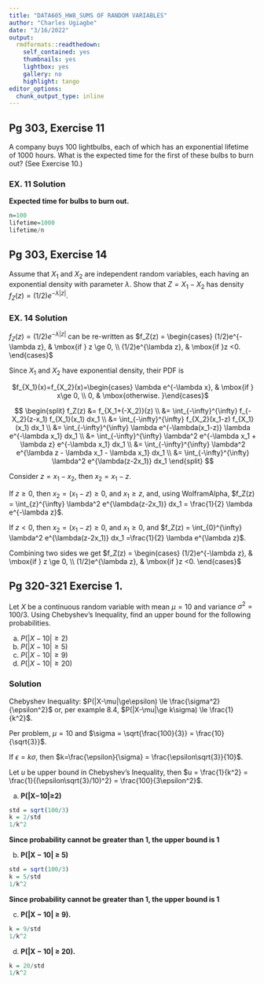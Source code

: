 ---
title: "DATA605_HW8_SUMS OF RANDOM VARIABLES"
author: "Charles Ugiagbe"
date: "3/16/2022"
output:
  rmdformats::readthedown:
    self_contained: yes
    thumbnails: yes
    lightbox: yes
    gallery: no
    highlight: tango
editor_options: 
  chunk_output_type: inline
---

##    Pg 303, Exercise 11
A company buys 100 lightbulbs, each of which has an exponential lifetime of 1000 hours. What is the expected time for the first of these bulbs to burn out? (See Exercise 10.)

###    EX. 11 Solution

**Expected time for bulbs to burn out.**
```{r}
n=100
lifetime=1000
lifetime/n
```

##    Pg 303, Exercise 14

Assume that $X_1$ and $X_2$ are independent random variables, each having an exponential density with parameter $\lambda$. Show that $Z = X_1-X_2$ has density $f_Z(z) = (1/2)e^{-\lambda|z|}$.


###   EX. 14 Solution

$f_Z(z) = (1/2)e^{-\lambda|z|}$ can be re-written as $f_Z(z) = \begin{cases} (1/2)e^{-\lambda z}, & \mbox{if } z \ge 0, \\ (1/2)e^{\lambda z}, & \mbox{if }z <0. \end{cases}$

Since $X_1$ and $X_2$ have exponential density, their PDF is

<CENTER>
$f_{X_1}(x)=f_{X_2}(x)=\begin{cases} \lambda e^{-\lambda x}, & \mbox{if } x\ge 0, \\ 0, & \mbox{otherwise. }\end{cases}$
</CENTER>

$$
\begin{split}
  f_Z(z) &= f_{X_1+(-X_2)}(z) \\
    &= \int_{-\infty}^{\infty} f_{-X_2}(z-x_1) f_{X_1}(x_1) dx_1 \\
    &= \int_{-\infty}^{\infty} f_{X_2}(x_1-z) f_{X_1}(x_1) dx_1 \\
    &= \int_{-\infty}^{\infty} \lambda e^{-\lambda(x_1-z)} \lambda e^{-\lambda x_1} dx_1 \\
    &= \int_{-\infty}^{\infty} \lambda^2 e^{-\lambda x_1 + \lambda z} e^{-\lambda x_1} dx_1 \\
    &= \int_{-\infty}^{\infty} \lambda^2 e^{\lambda z - \lambda x_1 - \lambda x_1} dx_1 \\
    &= \int_{-\infty}^{\infty} \lambda^2 e^{\lambda(z-2x_1)} dx_1
\end{split}
$$

Consider $z=x_1-x_2$, then $x_2=x_1-z$.

If $z \ge 0$, then $x_2=(x_1-z) \ge 0$, and $x_1 \ge z$, and, using WolframAlpha, $f_Z(z) = \int_{z}^{\infty} \lambda^2 e^{\lambda(z-2x_1)} dx_1 = \frac{1}{2} \lambda e^{-\lambda z}$. 

If $z < 0$, then $x_2=(x_1-z) \ge 0$, and $x_1 \ge 0$, and $f_Z(z) = \int_{0}^{\infty} \lambda^2 e^{\lambda(z-2x_1)} dx_1 =\frac{1}{2} \lambda e^{\lambda z}$.

Combining two sides we get $f_Z(z) = \begin{cases} (1/2)e^{-\lambda z}, & \mbox{if } z \ge 0, \\ (1/2)e^{\lambda z}, & \mbox{if }z <0. \end{cases}$



## Pg 320-321 Exercise 1.

Let $X$ be a continuous random variable with mean $\mu = 10$ and variance $\sigma^2 = 100/3$. Using Chebyshev's Inequality, find an upper bound for the following probabilities.

a. $P(|X - 10| \ge 2)$
b. $P(|X - 10| \ge 5)$
c. $P(|X - 10| \ge 9)$
d. $P(|X - 10| \ge 20)$

###   Solution

Chebyshev Inequality: $P(|X-\mu|\ge\epsilon) \le \frac{\sigma^2}{\epsilon^2}$ or, per example 8.4, $P(|X-\mu|\ge k\sigma) \le \frac{1}{k^2}$.

Per problem, $\mu=10$ and $\sigma = \sqrt{\frac{100}{3}} = \frac{10}{\sqrt{3}}$.

If $\epsilon = k\sigma$, then $k=\frac{\epsilon}{\sigma} = \frac{\epsilon\sqrt{3}}{10}$.

Let $u$ be upper bound in Chebyshev's Inequality, then $u = \frac{1}{k^2} = \frac{1}{(\epsilon\sqrt{3}/10)^2} = \frac{100}{3\epsilon^2}$.


a. **P(|X−10|≥2)**

```{r}
std = sqrt(100/3)
k = 2/std
1/k^2
```
**Since probability cannot be greater than 1, the upper bound is 1**

b. **P(|X − 10| ≥ 5)**
```{r}
std = sqrt(100/3)
k = 5/std
1/k^2
```
**Since probability cannot be greater than 1, the upper bound is 1**

c. **P(|X − 10| ≥ 9).**
```{r}
k = 9/std
1/k^2
```
d. **P(|X − 10| ≥ 20).**
```{r}
k = 20/std
1/k^2
```

